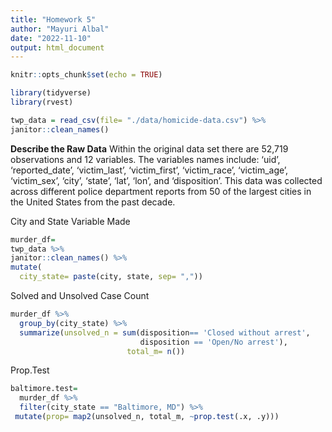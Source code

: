 ```yaml
---
title: "Homework 5"
author: "Mayuri Albal"
date: "2022-11-10"
output: html_document
---
```


```r
knitr::opts_chunk$set(echo = TRUE)
```

```r
library(tidyverse)
library(rvest)
```

```r
twp_data = read_csv(file= "./data/homicide-data.csv") %>%
janitor::clean_names()
```

**Describe the Raw Data**
Within the original data set there are 52,719 observations and 12 variables. The variables names include: 'uid', 'reported_date', 'victim_last', 'victim_first', 'victim_race', 'victim_age', 'victim_sex', 'city', 'state', 'lat', 'lon', and 'disposition'. This data was collected across different police department reports from 50 of the largest cities in the United States from the past decade.

City and State Variable Made
```r
murder_df=
twp_data %>%
janitor::clean_names() %>% 
mutate(
  city_state= paste(city, state, sep= ","))

```

Solved and Unsolved Case Count
```r
murder_df %>% 
  group_by(city_state) %>% 
  summarize(unsolved_n = sum(disposition== 'Closed without arrest',
                             disposition == 'Open/No arrest'),
                          total_m= n()) 
```

Prop.Test

```r
baltimore.test=
  murder_df %>% 
  filter(city_state == "Baltimore, MD") %>% 
 mutate(prop= map2(unsolved_n, total_m, ~prop.test(.x, .y)))
```

